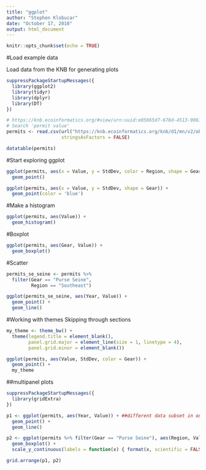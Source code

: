 ```yaml
---
title: "ggplot"
author: "Stephen Klobucar"
date: "October 17, 2018"
output: html_document
---
```


```r
knitr::opts_chunk$set(echo = TRUE)
```

#Load example data

Load data from the KNB for generating plots

```r
suppressPackageStartupMessages({
  library(ggplot2)
  library(tidyr)
  library(dplyr)
  library(DT)
})

# https://knb.ecoinformatics.org/#view/urn:uuid:e05865d7-678d-4513-9061-2ab7d979f8e7
# Search 'permit value'
permits <- read.csv(url("https://knb.ecoinformatics.org/knb/d1/mn/v2/object/urn%3Auuid%3Aa3c58bd6-481e-4c64-aa93-795df10a4664", method = "libcurl"),
                    stringsAsFactors = FALSE)

datatable(permits)
```

#Start exploring ggplot

```r
ggplot(permits, aes(x = Value, y = StdDev, color = Region, shape = Gear)) +
  geom_point()
```

```r
ggplot(permits, aes(x = Value, y = StdDev, shape = Gear)) +
  geom_point(color = 'blue')
```
#Make a histogram

```r
ggplot(permits, aes(Value)) + 
  geom_histogram()
```

#Boxplot

```r
ggplot(permits, aes(Gear, Value)) + 
  geom_boxplot()
```
#Scatter

```r
permits_se_seine <- permits %>% 
  filter(Gear == "Purse Seine", 
         Region == "Southeast")

ggplot(permits_se_seine, aes(Year, Value)) + 
  geom_point() +
  geom_line()
```

#Working with themes 
    Skipping through sections
    
```r
my_theme <- theme_bw() +
  theme(legend.title = element_blank(),
        panel.grid.major = element_line(size = 1, linetype = 4),
        panel.grid.minor = element_blank())

ggplot(permits, aes(Value, StdDev, color = Gear)) +
  geom_point() +
  my_theme
```

##multipanel plots

```r
suppressPackageStartupMessages({
  library(gridExtra)
})

p1 <- ggplot(permits, aes(Year, Value)) + ##different data subset in online tutorial
  geom_point() + 
  geom_line()

p2 <- ggplot(permits %>% filter(Gear == "Purse Seine"), aes(Region, Value)) +
  geom_boxplot() +
  scale_y_continuous(labels = function(x) { format(x, scientific = FALSE) })

grid.arrange(p1, p2)
```

